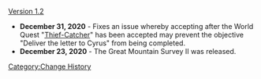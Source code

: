 [[Version 1.2]]
*'''December 31, 2020''' - Fixes an issue whereby accepting after the World Quest "[[Thief-Catcher]]" has been accepted may prevent the objective "Deliver the letter to Cyrus" from being completed.
*'''December 23, 2020''' - The Great Mountain Survey II was released.
<noinclude>[[Category:Change History]]</noinclude>